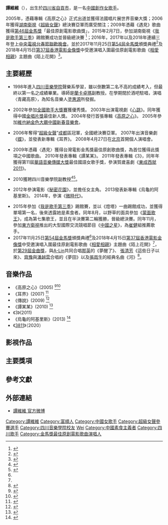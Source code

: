 {{Veil|time=2015-09-12T05:39:27+00:00}}
{{艺人
| 姓名 = 
| 类型 = 女歌手
| 图片 = Tan Weiwei - nicogenin - 66ème Festival de Venise (Mostra) 3.jpg
| 图片尺寸 = 
| caption = 2009年在威尼斯電影節走秀時
| 本名 = 谭维维
| 英文名 = Sitar Tan
| 羅馬拼音 = Tan Weiwei
| 暱稱 = 譚大哥
| 國籍 = {{PRC}}
| 出生日期 = {{Birth_date_and_age|1982|10|8}}
| 出生地點 = {{CHN}}[[四川省|四川省]][[自貢市|自貢市]][[富順縣|富順縣]][[永年鎮|永年鎮]]
| 職業 = [[歌手|歌手]]、[[演員|演員]]、[[模特|模特]]
| 語言 = [[漢語|漢語]]、[[英語|英語]]
| 教育程度 = [[四川音樂學院|四川音樂學院]][[聲樂|聲樂]]系
| 宗教信仰 = 
| 配偶 = [[陳亦飛|陳亦飛]]（2017年結婚 - ）
| 音樂類型 = [[國語流行音樂|國語流行音樂]]、[[搖滾|搖滾]]、[[中國民歌|民歌]]
| 出身地 = 
| 居住地 = {{CHN}}
| 出道日期 = 
| 出道作 = 2006超級女聲
| 代表作 = 《譚某某》《如果有來生》《失落的缘》《給你一點顏色》《緣分一道橋》《烏蘭巴託的夜》《蝶》
| 活躍年代 = 1999年至今
| 唱片公司 = [[太合麦田|太合麦田]]
| 經紀公司 = [[天浩盛世|天浩盛世]]
| 網站 = 
| IMDb = 3614966
| goldenhorseawards = {{awards|award=[[金馬獎最佳原創電影歌曲|最佳原創電影歌曲]] |year=2009年 |title=《米香》}}
| 獎項 = 1999年四川省“十佳歌手”<br />2000年五省市電視歌手大獎賽金獎<br />2002年全國歌手大獎賽優秀獎<br />2006年《超級女聲》亞軍<br />2015年《我是歌手》總決賽第四名<br />2015年《蒙面歌王》總決賽<br />2015年《中國之星》亞軍
}}

'''譚維維'''（{{bd|1982年|10月8日||catIdx=T}}），出生於[[四川省|四川省]][[自貢市|自貢市]]，是一名[[中國|中國]][[創作歌手|創作女歌手]]。

2005年，憑藉專輯《高原之心》正式出道並獲得法國唱片展世界音樂大獎；2006年獲得[[湖南衛視|湖南衛視]]《[[超級女聲|超級女聲]]》總決賽亞軍而廣受關注；2009年憑藉《遇見》歌曲獲得[[第46屆金馬獎|第46屆金馬獎]]「最佳原創電影歌曲獎」，2015年2月7日，參加湖南衛視《[[我是歌手_(第三季)|我是歌手第三季]]》踢館賽成功並晉級總決賽 <ref>{{cite web|url= http://www.xinhuanet.com/politics/2015-03/28/c_127630482.htm|title= 《我是歌手》韓紅奪魁|date= {{start_date|2015|03|28}}|work= [[新華網|新華網]]|author= 劉瑋|accessdate= 2018-11-08|archive-date= 2018-11-08|archive-url= https://web.archive.org/web/20181108184607/http://www.xinhuanet.com/politics/2015-03/28/c_127630482.htm|dead-url= no}}</ref>；2016年，2017年以及2018年連續三年登上[[中国中央电视台|中央電視台]][[春節聯歡晚會|春節聯歡晚會]]。並於2017年11月25日[[第54屆金馬獎|第54屆金馬獎]]頒獎典禮<ref name="金馬54">{{cite web|url= https://stars.udn.com/star/story/10092/2839800|title= 金馬54／譚維維演唱入圍電影歌曲陌上花開|date= {{start_date|2017|11|25}}|author= 王騰毅|work= 噓!星聞|accessdate= 2018-11-08|archive-date= 2018-11-08|archive-url= https://web.archive.org/web/20181108184645/https://stars.udn.com/star/story/10092/2839800|dead-url= no}}</ref>及2018年4月15日[[第37屆香港電影金像獎|第37屆香港電影金像獎]]中受邀演唱入圍最佳原創電影歌曲《[[相愛相親|相愛相親]]》主題曲《陌上花開》<ref name="金像獎2018">{{cite web|url= https://www.hk01.com/%E9%9B%BB%E5%BD%B1/178515/%E9%87%91%E5%83%8F%E7%8D%8E2018-%E9%84%AD%E4%B8%AD%E5%9F%BA%E5%A5%AA%E6%9C%80%E4%BD%B3%E5%8E%9F%E5%89%B5%E9%9B%BB%E5%BD%B1%E6%AD%8C%E6%9B%B2-%E4%BF%82%E9%98%BF%E5%A5%B3%E4%BB%A4%E6%88%91%E5%94%B1%E8%BF%94%E6%AD%8C|title= 【金像獎2018】鄭中基奪最佳原創電影歌曲：係阿女令我唱返歌|date= {{start_date|2018|04|15}}|author= 彭嘉彬|work= [[香港01|香港01]]|accessdate= 2018-11-08|archive-date= 2018-11-09|archive-url= https://web.archive.org/web/20181109070656/https://www.hk01.com/%E9%9B%BB%E5%BD%B1/178515/%E9%87%91%E5%83%8F%E7%8D%8E2018-%E9%84%AD%E4%B8%AD%E5%9F%BA%E5%A5%AA%E6%9C%80%E4%BD%B3%E5%8E%9F%E5%89%B5%E9%9B%BB%E5%BD%B1%E6%AD%8C%E6%9B%B2-%E4%BF%82%E9%98%BF%E5%A5%B3%E4%BB%A4%E6%88%91%E5%94%B1%E8%BF%94%E6%AD%8C|dead-url= no}}</ref>。

== 主要經歷 ==
* 1998年進入[[四川音樂學院|四川音樂學院]]聲樂系學習，雖以倒數第二名不高的成績考入，但最終以第一名之成績畢業。導師是[[蘭卡卓瑪|蘭卡卓瑪]]副教授。在學期間於酒吧駐唱，演唱〈青藏高原〉，為知名音樂人[[塗惠源|塗惠源]]所發掘。

* 2002年參加[[全國歌手大獎賽|全國歌手大獎賽]]獲優秀獎。 2003年出演電視劇《[[心跳（電視劇）|心跳]]》。同年獲得中國[[金唱片獎|金唱片獎]]最佳新人獎。 2004年發行首張專輯《[[高原之心|高原之心]]》。 2005年參加[[維也納金色大廳中國新春音樂會|維也納金色大廳中國新春音樂會]]。

* 2006年奪得“[[超級女聲|超級女聲]]”[[成都|成都]]區冠軍，全國總決賽亞軍。 2007年出演音樂劇《[[蝶_(音樂劇)|蝶]]》，並發表新專輯《耳界》。 2008年4月27日在[[北京|北京]]首開個人演唱會。

* 2009年憑藉〈遇見〉獲得台灣電影金馬獎最佳原創歌曲獎，為首位獲得此獎項之中國歌曲。 2010年發表專輯《譚某某》。 2011年發表專輯《3》，同年年獲得第11屆[[華語音樂傳媒大獎|華語音樂傳媒大獎]]最佳國語女歌手獎，參演賀歲喜劇《[[東成西就2011|東成西就2011]]》。

* 2010獲聘四川音樂學院副教授<ref>{{cite news |url=http://music.yule.sohu.com/20100903/n274676705.shtml |title=谭维维王铮亮成川音副教授 承诺不当空头教授 |date=2010-09-03 |author=陈颖}}</ref><ref>{{cite news |url=http://music.yule.sohu.com/20101105/n277180770.shtml |title=谭维维首次回应质疑 坦言当副教授信心满满 |date=2010-11-05}}</ref>。

* 2012年參演電影《[[秘密花園|秘密花園]]》，並擔任女主角。 2013發表新專輯《烏龜的阿基里斯》。 2014年，參演《[[微時代|微時代]]》。

* 2015年參加《[[我是歌手_(第三季)|我是歌手第三季]]》踢館賽，並以《燈塔》一曲踢館成功，並獲得單場第一名，後來透露她是素食者。同年8月，以野草的面具參加《[[蒙面歌王_(中國)|蒙面歌王]]》，成為第七集歌王，並且在半決賽第二輪獲勝，晉級總決賽。同年11月，參加[[東方衛視|東方衛視]]推出的大型國際交流競唱節目《[[中國之星|中國之星]]》，為[[崔健|崔健]]組推薦歌手。
* 2017年11月25日[[第54屆金馬獎|第54屆金馬獎]]頒獎典禮<ref name="金馬54"/>及2018年4月15日[[第37屆香港電影金像獎|第37屆香港電影金像獎]]中受邀演唱入圍最佳原創電影歌曲《[[相愛相親|相愛相親]]》主題曲《陌上花開》<ref name="金像獎2018"/>，於[[第29屆金曲獎|第29屆金曲獎]]，與[[A-Lin|A-Lin]]共同合唱[[那英|那英]]的《夢醒了》、 [[張清芳|張清芳]]《這些日子以來》、[[齊豫|齊豫]]與[[潘越雲|潘越雲]]合唱的《夢田》以及[[張雨生|張雨生]]的經典名曲《河》<ref>{{cite web|url= https://www.nownews.com/news/20180623/2776862/|title= 金曲29／A-Lin、譚維維爆發搖滾魂　飆唱經典名曲|date= {{start_date|2018|06|23}}|work= [[NOWnews今日新聞|NOWnews今日新聞]]|accessdate= 2018-11-08|archive-date= 2018-11-08|archive-url= https://web.archive.org/web/20181108184653/https://www.nownews.com/news/20180623/2776862/|dead-url= no}}</ref>。

== 音樂作品 ==
{{main|譚維維音樂作品列表}}
* 《高原之心》(2005) <ref>{{cite web|url= http://ent.163.com/05/1115/17/22K8AQSB00031H2F.html|title= 譚維維新專輯《高原之心》展民通演唱魅力|date= {{start_date|2005|11|15}}|access-date= 2014-05-23|archive-url= https://web.archive.org/web/20160305020957/http://ent.163.com/05/1115/17/22K8AQSB00031H2F.html|archive-date= 2016-03-05|dead-url= yes}}</ref><ref>{{cite web|url= https://www.xiami.com/album/Y8nb7ada?spm=0.0.0.0.hSIWVv|title= 《高原之心》|work= 蝦米音樂|accessdate= 2018-10-27|archive-date= 2018-10-27|archive-url= https://web.archive.org/web/20181027185939/https://www.xiami.com/album/Y8nb7ada?spm=0.0.0.0.hSIWVv|dead-url= no}}</ref>
* 《耳界》(2007) <ref>{{cite web|url= http://ent.sina.com.cn/y/2007-12-19/12381841379.shtml|title= 譚維維《耳界》展現音樂歷程：實現自我回歸|date= {{start_date|2007|12|19}}|work= 新浪音樂|accessdate= 2014-05-23|archive-date= 2018-10-27|archive-url= https://web.archive.org/web/20181027143121/http://ent.sina.com.cn/y/2007-12-19/12381841379.shtml|dead-url= no}}</ref>
* 《傳說》(2009) <ref>{{cite web|url= https://www.xiami.com/album/8XS13ce39?spm=0.0.0.0.uIBJyJ|title= 《傳說》|work= 蝦米音樂|accessdate= 2018-10-27|archive-date= 2018-10-27|archive-url= https://web.archive.org/web/20181027185840/https://www.xiami.com/album/8XS13ce39?spm=0.0.0.0.uIBJyJ|dead-url= no}}</ref>
* 《譚某某》(2010) <ref>{{cite web|url= http://www.hunantv.com/v/1/179/c/57098.html|title= 新專輯《譚某某》慶功記者會譚維維:尚雯婕請閉嘴|publisher= [[芒果TV|芒果TV]]|access-date= 2014-05-23|archive-url= https://web.archive.org/web/20150924044350/http://www.hunantv.com/v/1/179/c/57098.html|archive-date= 2015-09-24|dead-url= yes}}</ref>
* 《3》(2011)
* 《烏龜的阿基里斯》(2013) <ref>{{Cite web |url=http://ent.qq.com/a/20131028/010940.htm |title=譚維維《烏龜的阿基里斯》發行 詮釋溫柔搖滾 |accessdate=2014-05-23 |archive-date=2018-10-28 |archive-url=https://web.archive.org/web/20181028041905/http://ent.qq.com/a/20131028/010940.htm |dead-url=no }}</ref>
* 《[[3811|3811]]》（2020）

== 影視作品 ==
{{main|譚維維影視作品列表}}

== 主要獎項 ==
{{main|譚維維獲獎與提名列表}}

==參考文獻==
{{reflist}}

==外部連結==
{{commons category|Tan Weiwei}}
*[http://weibo.com/tanweiwei 譚維維 官方微博]

{{2006超級女聲全國十強}}
{{譚維維}}
{{超快家族}}
{{全球流行音樂金榜年度最佳女歌手}}
{{華語音樂傳媒大獎最佳國語、粵語女歌手}}
{{華語音樂傳媒大獎百家傳媒年度最受矚目女歌手}}
{{全球華語歌曲排行榜北京地區傑出歌手}}
{{金馬獎最佳原創電影歌曲}}
{{我是歌手|onlycontestants=yes}}
{{中国之星}}
{{乘风破浪的姐姐}}
{{normdaten}}
{{DEFAULTSORT:tan weiwei}}
[[Category:譚維維|Category:譚維維]]
[[Category:富順人|Category:富順人]]
[[Category:中國女歌手|Category:中國女歌手]]
[[Category:超級女聲參賽選手|Category:超級女聲參賽選手]]
[[Category:四川音樂學院校友|Category:四川音樂學院校友]]
[[Category:譚姓|Wei]]
[[Category:中國素食主義者|Category:中國素食主義者]]
[[Category:四川歌手|Category:四川歌手]]
[[Category:金馬獎最佳原創電影歌曲演唱人|Category:金馬獎最佳原創電影歌曲演唱人]]